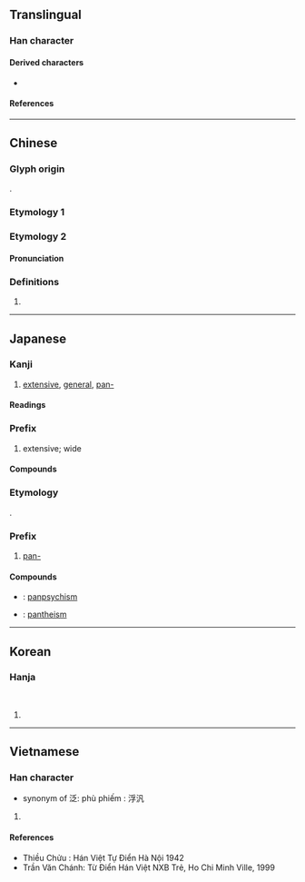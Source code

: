 {{also|泛}}
{{character info}}
{{character info|0x2F8FA}}
==Translingual==

===Han character===
{{Han char|rn=85|rad=水|as=03|sn=6|four=37110|canj=EHNI|ids=⿰氵凡}}

====Derived characters====
* {{l|mul|[[𡋋]], [[𣑃]], [[盕]], [[𫇼]]}}

====References====
{{Han ref|kx=0604.150|dkj=17120|dj=0998.100|hdz=31553.020|uh=6C4E}}
{{Han ref|uh=2F8FA}}

----

==Chinese==

===Glyph origin===
{{Han etym}}
{{Han compound|水|alt1=氵|凡|ls=psc|c1=s|c2=p}}.

===Etymology 1===
{{zh-see|泛|v}}

===Etymology 2===
{{zh-forms}}

====Pronunciation====
{{zh-pron
|m=fàn
|cat=pn
}}

===Definitions===
{{zh-hanzi}}

# {{surname|zh}}

----

==Japanese==

===Kanji===
{{ja-kanji|grade=|rs=水03}}

# [[extensive]], [[general]], [[pan-]]

====Readings====
{{rfv-pron|ja|sort=水03}}<!--ふう, ほう, ぶ?-->
{{ja-readings
|goon=ほん<ほん<ほむ
|kanon=はん<はん<はむ
|on=ふう, ほう, ぶ
|kun=あふ-れる, あまね-く, あまね-し, うか-ぶ, ひろ-い, ただよ-う<ただよ-ふ
|nanori=ひろ, ひろし, ひろむ, みな
}}

===Prefix===
{{ja-pos|prefix|はん}}

# extensive; wide

====Compounds====
{{col2-u|ja
|{{ja-r|汎%愛|はん%あい}} ({{ja-r|氾%愛|はん%あい|rom=-}}, {{ja-r|泛%愛|はん%あい|rom=-}})
|{{ja-r|汎%化|はん%か}} ({{ja-r|般%化|はん%か|rom=-}})
|{{ja-r|汎%交|はん%こう}}
|{{ja-r|汎%舟|はん%しゅう}} ({{ja-r|泛%舟|はん%しゅう|rom=-}})
|{{ja-r|汎%称|はん%しょう}} ({{ja-r|泛%称|はん%しょう|rom=-}})
|{{ja-r|汎%渉|はん%しょう}}
|{{ja-r|汎%説|はん%せつ}}
|{{ja-r|汎%発|はん%ぱつ}}
|{{ja-r|汎%汎|はん%ぱん}} ({{ja-r|氾%氾|はん%ぱん|rom=-}}, {{ja-r|泛%泛|はん%ぱん|rom=-}})
|{{ja-r|汎%米|はん%べい}}
|{{ja-r|汎%萍|はん%ぺい}}
|{{ja-r|汎%用|はん%よう}}: [[general]] use
|{{ja-r|汎%濫|はん%らん}} ({{ja-r|氾%濫|はん%らん|rom=-}})
|{{ja-r|汎%論|はん%ろん}} ({{ja-r|氾%論|はん%ろん|rom=-}}, {{ja-r|泛%論|はん%ろん|rom=-}})
|{{ja-r|広%汎|こう%はん}} ({{ja-r|広%範|こう%はん|rom=-}})
}}

===Etymology===
{{psm|ja|en|pan-}}.

===Prefix===
{{ja-pos|prefix|はん}}

# [[pan-]]
#:{{ja-usex|'''汎'''[[太%平%洋]]|'''はん-'''たい%へい%よう|'''pan-'''Pacific}}

====Compounds====
* {{ja-r|汎%心%論|はん%しん%ろん}}: [[panpsychism]]
* {{ja-r|汎%神%論|はん%しん%ろん}}: [[pantheism]]

----

==Korean==

===Hanja===
{{ko-hanja|범}}<br>{{ko-hanja|봉}}

# {{rfdef|ko|sort=水03}}

----

==Vietnamese==

===Han character===
{{vi-readings|reading=phiếm|rs=水03}}

* synonym of 泛: phù phiếm : 浮汎

# {{rfdef|vi|sort=水03}}

====References====
* Thiều Chửu : Hán Việt Tự Điển Hà Nội 1942
* Trần Văn Chánh: Từ Điển Hán Việt NXB Trẻ, Ho Chi Minh Ville, 1999
